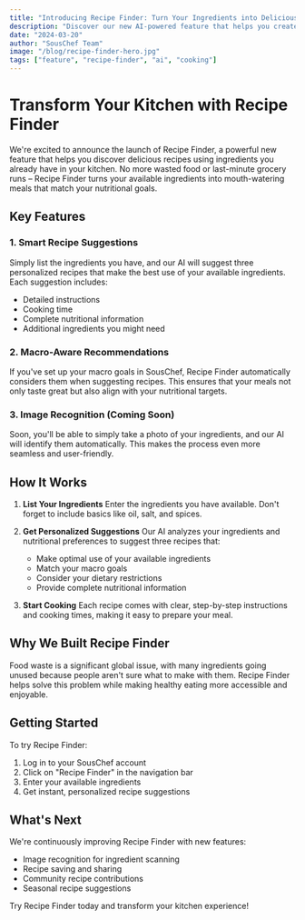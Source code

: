 ```yaml
---
title: "Introducing Recipe Finder: Turn Your Ingredients into Delicious Meals"
description: "Discover our new AI-powered feature that helps you create amazing meals from ingredients you already have."
date: "2024-03-20"
author: "SousChef Team"
image: "/blog/recipe-finder-hero.jpg"
tags: ["feature", "recipe-finder", "ai", "cooking"]
---
```


# Transform Your Kitchen with Recipe Finder

We're excited to announce the launch of Recipe Finder, a powerful new feature that helps you discover delicious recipes using ingredients you already have in your kitchen. No more wasted food or last-minute grocery runs – Recipe Finder turns your available ingredients into mouth-watering meals that match your nutritional goals.

## Key Features

### 1. Smart Recipe Suggestions
Simply list the ingredients you have, and our AI will suggest three personalized recipes that make the best use of your available ingredients. Each suggestion includes:
- Detailed instructions
- Cooking time
- Complete nutritional information
- Additional ingredients you might need

### 2. Macro-Aware Recommendations
If you've set up your macro goals in SousChef, Recipe Finder automatically considers them when suggesting recipes. This ensures that your meals not only taste great but also align with your nutritional targets.

### 3. Image Recognition (Coming Soon)
Soon, you'll be able to simply take a photo of your ingredients, and our AI will identify them automatically. This makes the process even more seamless and user-friendly.

## How It Works

1. **List Your Ingredients**
   Enter the ingredients you have available. Don't forget to include basics like oil, salt, and spices.

2. **Get Personalized Suggestions**
   Our AI analyzes your ingredients and nutritional preferences to suggest three recipes that:
   - Make optimal use of your available ingredients
   - Match your macro goals
   - Consider your dietary restrictions
   - Provide complete nutritional information

3. **Start Cooking**
   Each recipe comes with clear, step-by-step instructions and cooking times, making it easy to prepare your meal.

## Why We Built Recipe Finder

Food waste is a significant global issue, with many ingredients going unused because people aren't sure what to make with them. Recipe Finder helps solve this problem while making healthy eating more accessible and enjoyable.

## Getting Started

To try Recipe Finder:
1. Log in to your SousChef account
2. Click on "Recipe Finder" in the navigation bar
3. Enter your available ingredients
4. Get instant, personalized recipe suggestions

## What's Next

We're continuously improving Recipe Finder with new features:
- Image recognition for ingredient scanning
- Recipe saving and sharing
- Community recipe contributions
- Seasonal recipe suggestions

Try Recipe Finder today and transform your kitchen experience! 